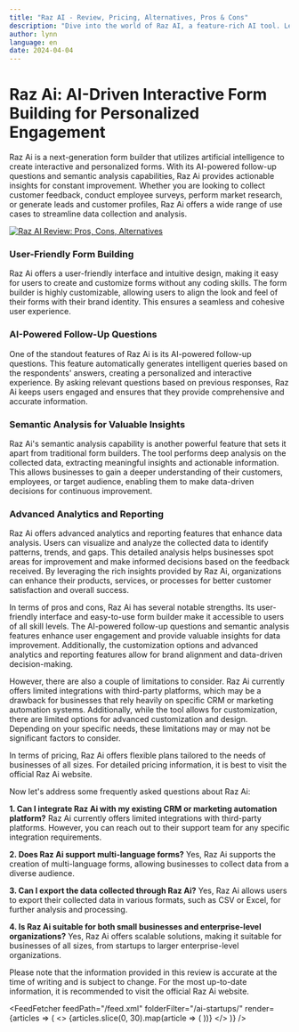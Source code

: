 ```yaml
---
title: "Raz AI - Review, Pricing, Alternatives, Pros & Cons"
description: "Dive into the world of Raz AI, a feature-rich AI tool. Learn about its features, pricing, and how it's making an impact. Don't miss out!"
author: lynn
language: en
date: 2024-04-04
---
```


# Raz Ai: AI-Driven Interactive Form Building for Personalized Engagement
        
Raz Ai is a next-generation form builder that utilizes artificial intelligence to create interactive and personalized forms. With its AI-powered follow-up questions and semantic analysis capabilities, Raz Ai provides actionable insights for constant improvement. Whether you are looking to collect customer feedback, conduct employee surveys, perform market research, or generate leads and customer profiles, Raz Ai offers a wide range of use cases to streamline data collection and analysis.


<BlogHeader />


[![Raz AI Review: Pros, Cons, Alternatives](/ai-startups/raz-ai.png)](https://www.tryraz.com/)



### User-Friendly Form Building
Raz Ai offers a user-friendly interface and intuitive design, making it easy for users to create and customize forms without any coding skills. The form builder is highly customizable, allowing users to align the look and feel of their forms with their brand identity. This ensures a seamless and cohesive user experience.

### AI-Powered Follow-Up Questions
One of the standout features of Raz Ai is its AI-powered follow-up questions. This feature automatically generates intelligent queries based on the respondents' answers, creating a personalized and interactive experience. By asking relevant questions based on previous responses, Raz Ai keeps users engaged and ensures that they provide comprehensive and accurate information.

### Semantic Analysis for Valuable Insights
Raz Ai's semantic analysis capability is another powerful feature that sets it apart from traditional form builders. The tool performs deep analysis on the collected data, extracting meaningful insights and actionable information. This allows businesses to gain a deeper understanding of their customers, employees, or target audience, enabling them to make data-driven decisions for continuous improvement.

### Advanced Analytics and Reporting
Raz Ai offers advanced analytics and reporting features that enhance data analysis. Users can visualize and analyze the collected data to identify patterns, trends, and gaps. This detailed analysis helps businesses spot areas for improvement and make informed decisions based on the feedback received. By leveraging the rich insights provided by Raz Ai, organizations can enhance their products, services, or processes for better customer satisfaction and overall success.

In terms of pros and cons, Raz Ai has several notable strengths. Its user-friendly interface and easy-to-use form builder make it accessible to users of all skill levels. The AI-powered follow-up questions and semantic analysis features enhance user engagement and provide valuable insights for data improvement. Additionally, the customization options and advanced analytics and reporting features allow for brand alignment and data-driven decision-making.

However, there are also a couple of limitations to consider. Raz Ai currently offers limited integrations with third-party platforms, which may be a drawback for businesses that rely heavily on specific CRM or marketing automation systems. Additionally, while the tool allows for customization, there are limited options for advanced customization and design. Depending on your specific needs, these limitations may or may not be significant factors to consider.

In terms of pricing, Raz Ai offers flexible plans tailored to the needs of businesses of all sizes. For detailed pricing information, it is best to visit the official Raz Ai website.

Now let's address some frequently asked questions about Raz Ai:

**1. Can I integrate Raz Ai with my existing CRM or marketing automation platform?**
Raz Ai currently offers limited integrations with third-party platforms. However, you can reach out to their support team for any specific integration requirements.

**2. Does Raz Ai support multi-language forms?**
Yes, Raz Ai supports the creation of multi-language forms, allowing businesses to collect data from a diverse audience.

**3. Can I export the data collected through Raz Ai?**
Yes, Raz Ai allows users to export their collected data in various formats, such as CSV or Excel, for further analysis and processing.

**4. Is Raz Ai suitable for both small businesses and enterprise-level organizations?**
Yes, Raz Ai offers scalable solutions, making it suitable for businesses of all sizes, from startups to larger enterprise-level organizations.

Please note that the information provided in this review is accurate at the time of writing and is subject to change. For the most up-to-date information, it is recommended to visit the official Raz Ai website.


<AdComponent />


<FeedFetcher feedPath="/feed.xml" folderFilter="/ai-startups/" render={articles => (
    <>
        <Cards>
            {articles.slice(0, 30).map(article => (
                <Card key={article.link} title={article.title} href={article.link} />
            ))}
        </Cards>
    </>
)} />

